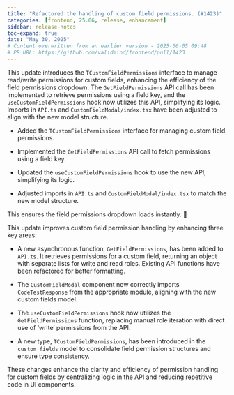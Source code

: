 ```yaml
---
title: "Refactored the handling of custom field permissions. (#1423)"
categories: [frontend, 25.06, release, enhancement]
sidebar: release-notes
toc-expand: true
date: "May 30, 2025"
# Content overwritten from an earlier version - 2025-06-05 09:48
# PR URL: https://github.com/validmind/frontend/pull/1423
---
```


This update introduces the `TCustomFieldPermissions` interface to manage read/write permissions for custom fields, enhancing the efficiency of the field permissions dropdown. The `GetFieldPermissions` API call has been implemented to retrieve permissions using a field key, and the `useCustomFieldPermissions` hook now utilizes this API, simplifying its logic. Imports in `API.ts` and `CustomFieldModal/index.tsx` have been adjusted to align with the new model structure.

- Added the `TCustomFieldPermissions` interface for managing custom field permissions.
  
- Implemented the `GetFieldPermissions` API call to fetch permissions using a field key.
  
- Updated the `useCustomFieldPermissions` hook to use the new API, simplifying its logic.
  
- Adjusted imports in `API.ts` and `CustomFieldModal/index.tsx` to match the new model structure.

This ensures the field permissions dropdown loads instantly. 🫡

<!-- List any breaking changes -->

<!-- Add screenshots or videos showing before/after -->

This update improves custom field permission handling by enhancing three key areas:

- A new asynchronous function, `GetFieldPermissions`, has been added to `API.ts`. It retrieves permissions for a custom field, returning an object with separate lists for write and read roles. Existing API functions have been refactored for better formatting.

- The `CustomFieldModal` component now correctly imports `CodeTestResponse` from the appropriate module, aligning with the new custom fields model.

- The `useCustomFieldPermissions` hook now utilizes the `GetFieldPermissions` function, replacing manual role iteration with direct use of 'write' permissions from the API.

- A new type, `TCustomFieldPermissions`, has been introduced in the `custom_fields` model to consolidate field permission structures and ensure type consistency.

These changes enhance the clarity and efficiency of permission handling for custom fields by centralizing logic in the API and reducing repetitive code in UI components.